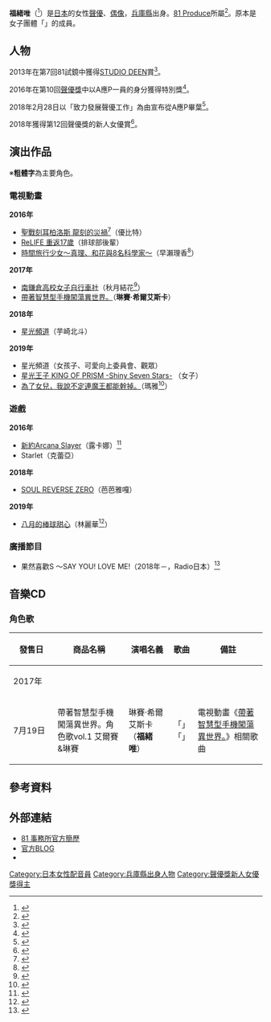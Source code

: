 {{配音員
|姓名 = 福緒唯
|類型 = 
|圖片 = 
|圖片尺寸 = 
|圖片簡介 = 
|原名 = 
|外文名 = 福緒唯
|外文 = 日文
|羅馬拼音 =
|英文名 = 
|暱稱 = 
|其他藝名 = 
|國籍 =
|民族 =
|籍貫 = 
|出生地= {{JPN}}[[兵庫縣|兵庫縣]]
|生年= 1994
|生月= 4
|生日= 25
|歿年= 
|歿月= 
|歿日= 
|逝世日期 = 
|逝世地點 = 
|職業 = 
|三圍 = 
|教育程度 = 
|宗教信仰 =
|配偶 = 
|兒女 = 
|父母 = 
|出身地 = 
|出道作 = 
|代表作 = 
|活動時期 = 2015年－（歌手）
|活躍年代 = 
|唱片公司 =
|所屬 = [[81_Produce|81 Produce]]
|網站 = 
|相關團體 =
|module= {{Japanese|embed=yes|japanese=福緒 唯|kana=ふくお ゆい|romaji=Fukuo Yui}}
}}
'''福緒唯'''（{{bd|1994年|4月25日|catIdx=Fukuo Yui}}<ref name="animatetv20151218">{{Cite web|url=http://www.animate.tv/news/details.php?id=1450392539|title=声優のタマゴ 「キセキを信じて〜福緒唯、近衛秀馬、阪本瑞葉〜」|work=[[Animate_TV|Animate TV]]|date=2015-12-18|accessdate=2016-06-28|archive-date=2016-03-09|archive-url=https://web.archive.org/web/20160309195144/http://www.animate.tv/news/details.php?id=1450392539|dead-url=no}}</ref>）是[[日本|日本]]的女性[[聲優|聲優]]、[[偶像|偶像]]，[[兵庫縣|兵庫縣]]出身。[[81_Produce|81 Produce]]所屬<ref name="profile">{{Cite web|url=http://www.81produce.co.jp/list.cgi?lady+5313057302000|title=福緒唯のプロフィール|accessdate=2016-06-28|archiveurl=https://web.archive.org/web/20160713050627/http://www.81produce.co.jp/list.cgi?lady+5313057302000|archivedate=2016-07-13|deadurl=yes}}</ref>。原本是女子團體「{{tsl|ja|A応P|A應P}}」的成員。

== 人物 ==
2013年在第7回81試鏡中獲得[[STUDIO_DEEN|STUDIO DEEN]]賞<ref>{{Cite web|url=http://www.81produce.co.jp/audition/past/2013.shtml|title=2013年　過去のオーディションレポート|publisher=81プロデュース|accessdate=2016-03-09|archive-date=2018-02-26|archive-url=https://web.archive.org/web/20180226081625/http://www.81produce.co.jp/audition/past/2013.shtml|dead-url=no}}</ref>。

2016年在第10回[[聲優獎|聲優獎]]中以A應P一員的身分獲得特別獎<ref>{{Cite web|publisher=アニメイト|work=アニメイトTV|url=http://www.animate.tv/news/details.php?id=1457773181|title=「第十回 声優アワード」受賞者発表!助演男優賞&パーソナリティ賞に鈴村健一さん、最多得票賞に5年連続で神谷浩史さん|date=2016-03-12|accessdate=2016-03-13|archive-date=2016-04-07|archive-url=https://web.archive.org/web/20160407203746/http://www.animate.tv/news/details.php?id=1457773181|dead-url=no}}</ref>。

2018年2月28日以「致力發展聲優工作」為由宣布從A應P畢葉<ref>{{Cite web|url=https://natalie.mu/music/news/271669|title=A応P福緒唯が6月にグループ卒業、ラストライブはWWW Xで|publisher=音樂Natalie|accessdate=2018-01-31|archive-date=2019-08-01|archive-url=https://web.archive.org/web/20190801173653/https://natalie.mu/music/news/271669|dead-url=no}}</ref>。

2018年獲得第12回聲優獎的新人女優賞<ref>{{Cite web|url=http://www.animatetimes.com/news/details.php?id=1520057219|title=「第十二回 声優アワード」主演賞は豊永利行さん、黒沢ともよさん！佐倉綾音さん＆大西沙織さんは助演女優賞とパーソナリティ賞のW受賞|publisher=animate Times|accessdate=2018-03-04|archive-date=2020-12-01|archive-url=https://web.archive.org/web/20201201021810/https://www.animatetimes.com/news/details.php?id=1520057219|dead-url=no}}</ref>。

== 演出作品 ==
※'''粗體字'''為主要角色。
=== 電視動畫 ===
'''2016年'''
* [[聖戰刻耳柏洛斯|聖戰刻耳柏洛斯 龍刻的災禍]]<ref>{{Cite web|url=http://cerberus-anime.jp/file/2016/02/24/69/|title=「あにむす！」で紹介されます！|publisher=TVアニメ「聖戦ケルベロス　竜刻のファタリテ」公式サイト|date=2016-02-24|accessdate=2016-06-28|archive-date=2016-03-09|archive-url=https://web.archive.org/web/20160309215749/http://cerberus-anime.jp/file/2016/02/24/69/|dead-url=yes}}</ref>（優比特）
* [[ReLIFE|ReLIFE 重返17歲]]（排球部後輩）<!--7月1日-->
* [[時間旅行少女～真理、和花與8名科學家～|時間旅行少女～真理、和花與8名科學家～]]（早瀨理香<ref>{{Cite web|url=http://mariwaka.com/staff/|title=キャスト＆スタッフ|publisher=時間旅行少女～真理、和花與8名科學家～官網|accessdate=2016-06-28|archive-date=2018-09-29|archive-url=https://web.archive.org/web/20180929072930/http://mariwaka.com/staff/|dead-url=no}}</ref>）
'''2017年'''
* [[南鎌倉高校女子自行車社|南鎌倉高校女子自行車社]]（秋月結花<ref>{{Cite web|work=TVアニメ『南鎌倉高校 女子自転車部』公式サイト|url=http://minakama-anime.jp/staff-cast/|title=スタッフ&キャスト|accessdate=2016-10-18|archive-url=https://web.archive.org/web/20161018220527/http://minakama-anime.jp/staff-cast/|archive-date=2016-10-18|dead-url=yes}}</ref>）
* [[帶著智慧型手機闖蕩異世界。|帶著智慧型手機闖蕩異世界。]]（'''琳賽·希爾艾斯卡'''）
'''2018年'''
* [[星光頻道|星光頻道]]（芋崎北斗）
'''2019年'''
* 星光頻道（女孩子、可愛向上委員會、觀眾）
* [[星光少男_KING_OF_PRISM|星光王子 KING OF PRISM -Shiny Seven Stars-]] （女子）
* [[為了女兒，我說不定連魔王都能幹掉。|為了女兒，我說不定連魔王都能幹掉。]]（瑪雅<ref>{{Cite web|url=http://uchinoko-anime.com/news/427/|title=追加聲優／角色情報！|work=電視動畫「為了女兒，我說不定連魔王都能幹掉。」官方網站|date=2019-08-02|accessdate=2019-08-02|archive-date=2020-11-08|archive-url=https://web.archive.org/web/20201108023821/http://uchinoko-anime.com/news/427/|dead-url=no}}</ref>）

=== 遊戲 ===
'''2016年'''
* [[新約Arcana_Slayer|新約Arcana Slayer]]（露卡娜）<ref>{{Cite web|url=http://ameblo.jp/fukuo-aop/entry-12120438942.html|title=新約アルカナスレイヤー！|publisher=福緒唯 official blog|accessdate=2016-06-28}}</ref>
* Starlet（克蕾亞）
'''2018年'''
* [[SOUL_REVERSE_ZERO|SOUL REVERSE ZERO]]（芭芭雅嘎）
'''2019年'''
* [[八月的棒球甜心|八月的棒球甜心]]（林麗華<ref>{{Cite web|url=https://hachinai.com/character/rin/|title=林麗華|work=遊戲「八月的棒球甜心」官方網站|accessdate=2019-06-27|archive-date=2020-04-20|archive-url=https://web.archive.org/web/20200420033956/https://hachinai.com/character/rin/|dead-url=yes}}</ref>）

=== 廣播節目 ===
* 果然喜歡S 〜SAY YOU! LOVE ME!（2018年－，Radio日本）<ref>{{Cite web|url=https://twitter.com/s_love_radio/status/949631043438432256|title=本日26時から ラジオ日本様にて 新番組『やっぱりSが好き』がスタートします！！…|work=廣播節目「果然喜歡S」推特|accessdate=2018-02-19|archive-date=2019-09-02|archive-url=https://web.archive.org/web/20190902184002/https://twitter.com/s_love_radio/status/949631043438432256|dead-url=no}}</ref>

== 音樂CD ==
=== 角色歌 ===
{| class="wikitable" style="font-size:small;" 
! style="width:4.5em"|發售日 !! 商品名稱 !! 演唱名義 !! 歌曲 !! 備註
|-
! colspan="5"|2017年
|-
| 7月19日 || 帶著智慧型手機闖蕩異世界。角色歌vol.1 艾爾賽&琳賽
| 琳賽·希爾艾斯卡（'''福緒唯'''）
| 「{{lang|ja|バブルラブ}}」<br />「{{lang|ja|純情エモーショナル リンゼver.}}」
| 電視動畫《[[帶著智慧型手機闖蕩異世界。|帶著智慧型手機闖蕩異世界。]]》相關歌曲
|}

== 參考資料 ==
{{Reflist|2}}

== 外部連結 ==
* [https://web.archive.org/web/20160713050627/http://www.81produce.co.jp/list.cgi?lady+5313057302000 81 事務所官方簡歷]{{ja icon}}
* [http://ameblo.jp/fukuo-aop 官方BLOG] {{Wayback|url=http://ameblo.jp/fukuo-aop |date=20190428122847 }}{{ja icon}}
* {{Twitter|fukuoyui}}{{ja icon}}

{{聲優獎新人女優獎}}
{{DEFAULTSORT:Fukuo Yui}}
[[Category:日本女性配音員|Category:日本女性配音員]]
[[Category:兵庫縣出身人物|Category:兵庫縣出身人物]]
[[Category:聲優獎新人女優獎得主|Category:聲優獎新人女優獎得主]]